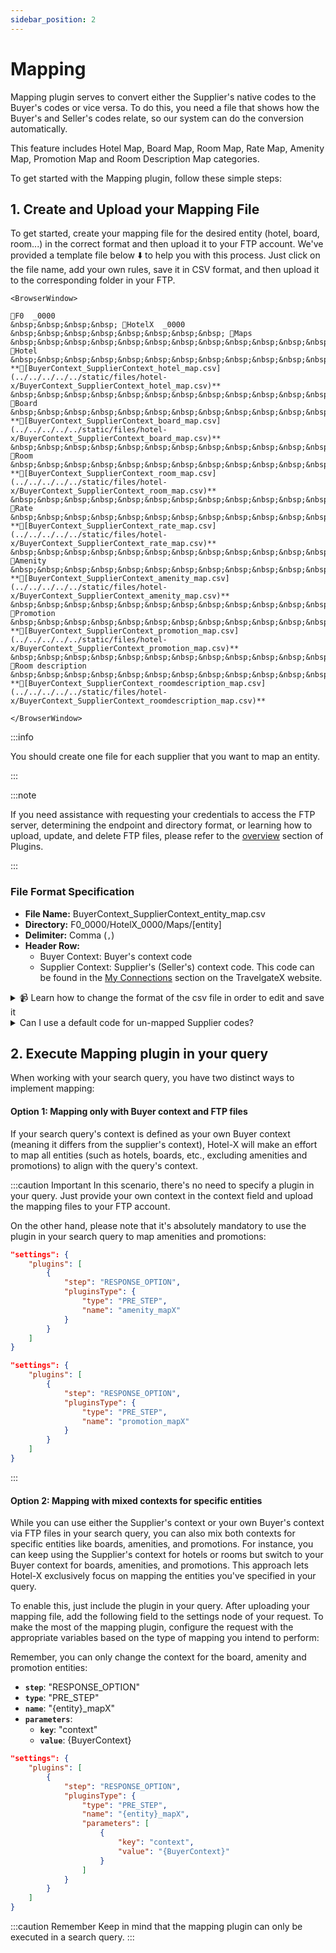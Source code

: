 ```yaml
---
sidebar_position: 2
---
```


# Mapping

Mapping plugin serves to convert either the Supplier's native codes to the Buyer's codes or vice versa. 
To do this, you need a file that shows how the Buyer's and Seller's codes relate, so our system can do the conversion automatically.

This feature includes Hotel Map, Board Map, Room Map, Rate Map, Amenity Map, Promotion Map and Room Description Map categories.

To get started with the Mapping plugin, follow these simple steps:

## 1. Create and Upload your Mapping File

To get started, create your mapping file for the desired entity (hotel, board, room...) in the correct format and then upload it to your FTP account. We've provided a template file below ⬇️ to help you with this process. Just click on the file name, add your own rules, save it in CSV format, and then upload it to the corresponding folder in your FTP.


```mdx-code-block
<BrowserWindow>

📁F0  _0000  
&nbsp;&nbsp;&nbsp;&nbsp; 📁HotelX  _0000  
&nbsp;&nbsp;&nbsp;&nbsp;&nbsp;&nbsp;&nbsp;&nbsp; 📁Maps  
&nbsp;&nbsp;&nbsp;&nbsp;&nbsp;&nbsp;&nbsp;&nbsp;&nbsp;&nbsp;&nbsp;&nbsp; 📁Hotel  
&nbsp;&nbsp;&nbsp;&nbsp;&nbsp;&nbsp;&nbsp;&nbsp;&nbsp;&nbsp;&nbsp;&nbsp;&nbsp;&nbsp;&nbsp;&nbsp; **📄[BuyerContext_SupplierContext_hotel_map.csv](../../../../../static/files/hotel-x/BuyerContext_SupplierContext_hotel_map.csv)**  
&nbsp;&nbsp;&nbsp;&nbsp;&nbsp;&nbsp;&nbsp;&nbsp;&nbsp;&nbsp;&nbsp;&nbsp; 📁Board  
&nbsp;&nbsp;&nbsp;&nbsp;&nbsp;&nbsp;&nbsp;&nbsp;&nbsp;&nbsp;&nbsp;&nbsp;&nbsp;&nbsp;&nbsp;&nbsp; **📄[BuyerContext_SupplierContext_board_map.csv](../../../../../static/files/hotel-x/BuyerContext_SupplierContext_board_map.csv)**    
&nbsp;&nbsp;&nbsp;&nbsp;&nbsp;&nbsp;&nbsp;&nbsp;&nbsp;&nbsp;&nbsp;&nbsp; 📁Room  
&nbsp;&nbsp;&nbsp;&nbsp;&nbsp;&nbsp;&nbsp;&nbsp;&nbsp;&nbsp;&nbsp;&nbsp;&nbsp;&nbsp;&nbsp;&nbsp; **📄[BuyerContext_SupplierContext_room_map.csv](../../../../../static/files/hotel-x/BuyerContext_SupplierContext_room_map.csv)**  
&nbsp;&nbsp;&nbsp;&nbsp;&nbsp;&nbsp;&nbsp;&nbsp;&nbsp;&nbsp;&nbsp;&nbsp; 📁Rate  
&nbsp;&nbsp;&nbsp;&nbsp;&nbsp;&nbsp;&nbsp;&nbsp;&nbsp;&nbsp;&nbsp;&nbsp;&nbsp;&nbsp;&nbsp;&nbsp; **📄[BuyerContext_SupplierContext_rate_map.csv](../../../../../static/files/hotel-x/BuyerContext_SupplierContext_rate_map.csv)**  
&nbsp;&nbsp;&nbsp;&nbsp;&nbsp;&nbsp;&nbsp;&nbsp;&nbsp;&nbsp;&nbsp;&nbsp; 📁Amenity  
&nbsp;&nbsp;&nbsp;&nbsp;&nbsp;&nbsp;&nbsp;&nbsp;&nbsp;&nbsp;&nbsp;&nbsp;&nbsp;&nbsp;&nbsp;&nbsp; **📄[BuyerContext_SupplierContext_amenity_map.csv](../../../../../static/files/hotel-x/BuyerContext_SupplierContext_amenity_map.csv)**  
&nbsp;&nbsp;&nbsp;&nbsp;&nbsp;&nbsp;&nbsp;&nbsp;&nbsp;&nbsp;&nbsp;&nbsp; 📁Promotion  
&nbsp;&nbsp;&nbsp;&nbsp;&nbsp;&nbsp;&nbsp;&nbsp;&nbsp;&nbsp;&nbsp;&nbsp;&nbsp;&nbsp;&nbsp;&nbsp; **📄[BuyerContext_SupplierContext_promotion_map.csv](../../../../../static/files/hotel-x/BuyerContext_SupplierContext_promotion_map.csv)**  
&nbsp;&nbsp;&nbsp;&nbsp;&nbsp;&nbsp;&nbsp;&nbsp;&nbsp;&nbsp;&nbsp;&nbsp; 📁Room description  
&nbsp;&nbsp;&nbsp;&nbsp;&nbsp;&nbsp;&nbsp;&nbsp;&nbsp;&nbsp;&nbsp;&nbsp;&nbsp;&nbsp;&nbsp;&nbsp; **📄[BuyerContext_SupplierContext_roomdescription_map.csv](../../../../../static/files/hotel-x/BuyerContext_SupplierContext_roomdescription_map.csv)** 

</BrowserWindow>
```


:::info

You should create one file for each supplier that you want to map an entity.

:::

:::note

If you need assistance with requesting your credentials to access the FTP server, determining the endpoint and directory format, or learning how to upload, update, and delete FTP files, please refer to the [overview](../plugins/overview) section of Plugins.

:::

### File Format Specification

* **File Name:** BuyerContext_SupplierContext_entity_map.csv
* **Directory:** F0\_0000/HotelX\_0000/Maps/[entity]
* **Delimiter:** Comma (`,`)
* **Header Row:**
   * Buyer Context: Buyer's context code
   * Supplier Context: Supplier's (Seller's) context code. This code can be found in the [My Connections](https://app.travelgatex.com/connections/myconnections) section on the TravelgateX website.


<details>
    <summary>📹 Learn how to change the format of the csv file in order to edit and save it</summary>
    <div>
        <div><iframe width="560" height="315" src="https://www.youtube.com/embed/XkOk3SkZ0Sg?si=TYhN1QfMwYE1fusw&amp;controls=0" title="YouTube video player" frameborder="0" allow="accelerometer; autoplay; clipboard-write; encrypted-media; gyroscope; picture-in-picture; web-share" allowfullscreen></iframe></div>
    </div>
</details>


<details>
    <summary>Can I use a default code for un-mapped Supplier codes?</summary>
    <div>
		<p>
			Imagine you've created a board mapping file for your Supplier's connection, but there are cases where you want to use a consistent code like 'RoomOnly' for meal plans that couldn't be mapped or for new board codes added by the supplier. 
			To achieve this, you can utilize the 'Default Code' feature.
			<br></br>
			<br></br>
			This feature allows you to define a default code for each code in the source (supplier) context. The entities that can have default codes include: Board, Room, Rate, Amenity, Promotion and Room Description.
			To use this feature, simply add a new row in the BuyerContext column with your default code and place an asterisk (*) in the Supplier context column:
		</p>
<p>

```bash
Buyer Context, Supplier Context
Room Only, RO
All Inclusive, AI
Room Only, *
```

</p>
		In the example above, all the codes of entity board of supplier that are not found in the mapping file, will be "Room Only" in the response.
		Please note that you can assign only one default code to each Supplier context.
    </div>
</details>


## 2. Execute Mapping plugin in your query

When working with your search query, you have two distinct ways to implement mapping:

#### Option 1: Mapping only with Buyer context and FTP files

If your search query's context is defined as your own Buyer context (meaning it differs from the supplier's context), Hotel-X will make an effort to map all entities (such as hotels, boards, etc., excluding amenities and promotions) to align with the query's context.

:::caution Important
In this scenario, there's no need to specify a plugin in your query. Just provide your own context in the context field and upload the mapping files to your FTP account.

On the other hand, please note that it's absolutely mandatory to use the plugin in your search query to map amenities and promotions:

```json
"settings": {
	"plugins": [
		{
			"step": "RESPONSE_OPTION",
			"pluginsType": {
				"type": "PRE_STEP",
				"name": "amenity_mapX"
			}
		}
	]
}
```

```json
"settings": {
	"plugins": [
		{
			"step": "RESPONSE_OPTION",
			"pluginsType": {
				"type": "PRE_STEP",
				"name": "promotion_mapX"
			}
		}
	]
}
```

:::

#### Option 2: Mapping with mixed contexts for specific entities

While you can use either the Supplier's context or your own Buyer's context via FTP files in your search query, you can also mix both contexts for specific entities like boards, amenities, and promotions. For instance, you can keep using the Supplier's context for hotels or rooms but switch to your Buyer context for boards, amenities, and promotions. 
This approach lets Hotel-X exclusively focus on mapping the entities you've specified in your query.

To enable this, just include the plugin in your query. After uploading your mapping file, add the following field to the settings node of your request. To make the most of the mapping plugin, configure the request with the appropriate variables based on the type of mapping you intend to perform:


Remember, you can only change the context for the board, amenity and promotion entities:

* **`step`**: "RESPONSE_OPTION"
* **`type`**: "PRE_STEP"
* **`name`**: "{entity}_mapX"
* **`parameters`**: 
	* **`key`**: "context"
	* **`value`**: {BuyerContext}

```json
"settings": {
	"plugins": [
		{
			"step": "RESPONSE_OPTION",
			"pluginsType": {
				"type": "PRE_STEP",
				"name": "{entity}_mapX",
				"parameters": [
					{
						"key": "context",
						"value": "{BuyerContext}"
					}
				]
			}
		}
	]
}
```

:::caution Remember
Keep in mind that the mapping plugin can only be executed in a search query. 
:::